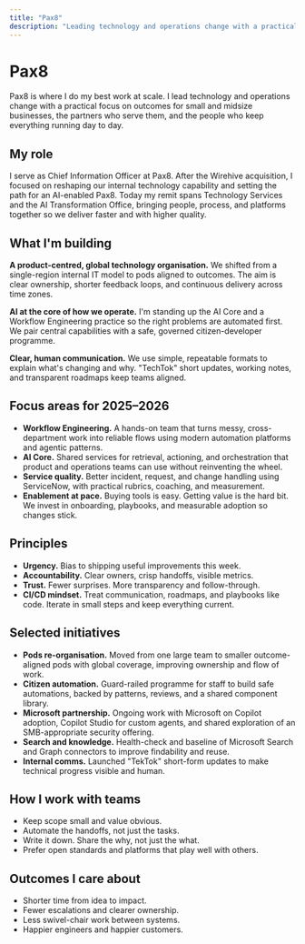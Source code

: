```yaml
---
title: "Pax8"
description: "Leading technology and operations change with a practical focus on outcomes for small and midsize businesses"
---
```


# Pax8

Pax8 is where I do my best work at scale. I lead technology and operations change with a practical focus on outcomes for small and midsize businesses, the partners who serve them, and the people who keep everything running day to day.

## My role

I serve as Chief Information Officer at Pax8. After the Wirehive acquisition, I focused on reshaping our internal technology capability and setting the path for an AI-enabled Pax8. Today my remit spans Technology Services and the AI Transformation Office, bringing people, process, and platforms together so we deliver faster and with higher quality.

## What I'm building

**A product-centred, global technology organisation.** We shifted from a single-region internal IT model to pods aligned to outcomes. The aim is clear ownership, shorter feedback loops, and continuous delivery across time zones.

**AI at the core of how we operate.** I'm standing up the AI Core and a Workflow Engineering practice so the right problems are automated first. We pair central capabilities with a safe, governed citizen-developer programme.

**Clear, human communication.** We use simple, repeatable formats to explain what's changing and why. "TechTok" short updates, working notes, and transparent roadmaps keep teams aligned.

## Focus areas for 2025–2026

* **Workflow Engineering.** A hands-on team that turns messy, cross-department work into reliable flows using modern automation platforms and agentic patterns.
* **AI Core.** Shared services for retrieval, actioning, and orchestration that product and operations teams can use without reinventing the wheel.
* **Service quality.** Better incident, request, and change handling using ServiceNow, with practical rubrics, coaching, and measurement.
* **Enablement at pace.** Buying tools is easy. Getting value is the hard bit. We invest in onboarding, playbooks, and measurable adoption so changes stick.

## Principles

* **Urgency.** Bias to shipping useful improvements this week.
* **Accountability.** Clear owners, crisp handoffs, visible metrics.
* **Trust.** Fewer surprises. More transparency and follow-through.
* **CI/CD mindset.** Treat communication, roadmaps, and playbooks like code. Iterate in small steps and keep everything current.

## Selected initiatives

* **Pods re-organisation.** Moved from one large team to smaller outcome-aligned pods with global coverage, improving ownership and flow of work.
* **Citizen automation.** Guard-railed programme for staff to build safe automations, backed by patterns, reviews, and a shared component library.
* **Microsoft partnership.** Ongoing work with Microsoft on Copilot adoption, Copilot Studio for custom agents, and shared exploration of an SMB-appropriate security offering.
* **Search and knowledge.** Health-check and baseline of Microsoft Search and Graph connectors to improve findability and reuse.
* **Internal comms.** Launched "TekTok" short-form updates to make technical progress visible and human.

## How I work with teams

* Keep scope small and value obvious.
* Automate the handoffs, not just the tasks.
* Write it down. Share the why, not just the what.
* Prefer open standards and platforms that play well with others.

## Outcomes I care about

* Shorter time from idea to impact.
* Fewer escalations and clearer ownership.
* Less swivel-chair work between systems.
* Happier engineers and happier customers.
